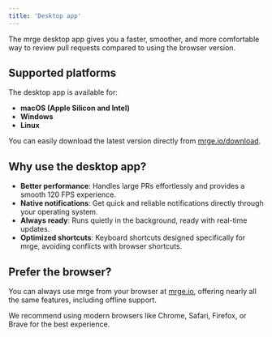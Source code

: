 ```yaml
---
title: 'Desktop app'
---
```


The mrge desktop app gives you a faster, smoother, and more comfortable way to review pull requests compared to using the browser version.

## Supported platforms

The desktop app is available for:

- **macOS (Apple Silicon and Intel)**
- **Windows**
- **Linux**

You can easily download the latest version directly from [mrge.io/download](https://mrge.io/download).

## Why use the desktop app?

- **Better performance**: Handles large PRs effortlessly and provides a smooth 120 FPS experience.
- **Native notifications**: Get quick and reliable notifications directly through your operating system.
- **Always ready**: Runs quietly in the background, ready with real-time updates.
- **Optimized shortcuts**: Keyboard shortcuts designed specifically for mrge, avoiding conflicts with browser shortcuts.

## Prefer the browser?

You can always use mrge from your browser at [mrge.io](https://mrge.io), offering nearly all the same features, including offline support.

We recommend using modern browsers like Chrome, Safari, Firefox, or Brave for the best experience.
